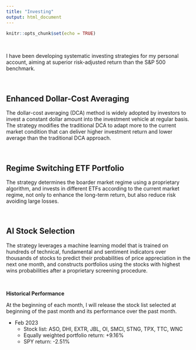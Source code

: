 ```yaml
---
title: "Investing"
output: html_document
---
```


```r
knitr::opts_chunk$set(echo = TRUE)
```

&nbsp;

I have been developing systematic investing strategies for my personal account, aiming at superior risk-adjusted return than the S&P 500 benchmark. 

&nbsp;

## Enhanced Dollar-Cost Averaging

The dollar-cost averaging (DCA) method is widely adopted by investors to invest a constant dollar amount into the investment vehicle at regular basis. The strategy modifies the traditional DCA to adapt more to the current market condition that can deliver higher investment return and lower average than the traditional DCA approach.

&nbsp;

## Regime Switching ETF Portfolio

The strategy determines the boarder market regime using a proprietary algorithm, and invests in different ETFs according to the current market regime, not only to enhance the long-term return, but also reduce risk avoiding large losses.

&nbsp;

## AI Stock Selection

The strategy leverages a machine learning model that is trained on hundreds of technical, fundamental and sentiment indicators over thousands of stocks to predict their probabilities of price appreciation in the next one month, and constructs portfolios using the stocks with highest wins probabilities after a proprietary screening procedure.

&nbsp;

**Historical Performance**

At the beginning of each month, I will release the stock list selected at beginning of the past month and its performance over the past month.

* Feb 2023
  * Stock list: ASO, DHI, EXTR, JBL, OI, SMCI, STNG, TPX, TTC, WNC
  * Equally weighted portfolio return: +9.16%
  * SPY return: -2.51%
